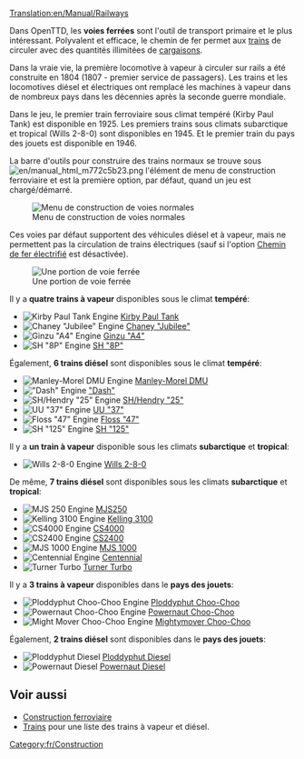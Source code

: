 [[Translation:en/Manual/Railways]]
{{fr/Type de chemin de fer}}

Dans OpenTTD, les '''voies ferrées''' sont l'outil de transport primaire et le plus intéressant. Polyvalent et efficace, le chemin de fer permet aux [[fr/Manual/Base Set/Vehicles/Trains|trains]] de circuler avec des quantités illimitées de [[fr/Manual/Base Set/Economy/Cargaison|cargaisons]].

Dans la vraie vie, la première locomotive à vapeur à circuler sur rails a été construite en 1804 (1807 - premier service de passagers). Les trains et les locomotives diésel et électriques ont remplacé les machines à vapeur dans de nombreux pays dans les décennies après la seconde guerre mondiale.

Dans le jeu, le premier train ferroviaire sous climat tempéré (Kirby Paul Tank) est disponible en 1925. Les premiers trains sous climats subarctique et tropical (Wills 2-8-0) sont disponibles en 1945. Et le premier train du pays des jouets est disponible en 1946.

La barre d'outils pour construire des trains normaux se trouve sous [[File:en/manual html m772c5b23.png]] l'élément de menu de construction ferroviaire et est la première option, par défaut, quand un jeu est chargé/démarré.

[[File:fr/Openttd-rail1.png|none|Menu de construction de voies normales]]

Ces voies par défaut supportent des véhicules diésel et à vapeur, mais ne permettent pas la circulation de trains électriques (sauf si l'option [[fr/Manual/Chemin de fer électrifié|Chemin de fer électrifié]] est désactivée).

[[File:en/Railway.png|none|frame|Une portion de voie ferrée]]

Il y a '''quatre trains à vapeur''' disponibles sous le climat '''tempéré''':
*[[File:en/Kirbypaultank.png|Kirby Paul Tank Engine]] [[fr/Manual/Base Set/Vehicles/Kirby Paul Tank|Kirby Paul Tank]]
*[[File:en/Chaneyjubilee.png|Chaney "Jubilee" Engine]] [[fr/Manual/Base Set/Vehicles/Chaney "Jubilee"|Chaney "Jubilee"]]
*[[File:en/Ginzua4.png|Ginzu "A4" Engine]] [[fr/Manual/Base Set/Vehicles/Ginzu "A4"|Ginzu "A4"]]
*[[File:en/Sh8p.png|SH "8P" Engine]] [[fr/Manual/Base Set/Vehicles/SH "8P"|SH "8P"]]
Également, '''6 trains diésel''' sont disponibles sous le climat '''tempéré''':
*[[File:en/Manleymoreldmu.png|Manley-Morel DMU Engine]] [[fr/Manual/Base Set/Vehicles/Manley-Morel DMU|Manley-Morel DMU]]
*[[File:en/Dash.png|"Dash" Engine]] [[fr/Manual/Base Set/Vehicles/Dash|"Dash"]]
*[[File:en/Shhendry25.png|SH/Hendry "25" Engine]] [[fr/Manual/Base Set/Vehicles/SH/Hendry "25"|SH/Hendry "25"]]
*[[File:en/Uu37.png|UU "37" Engine]] [[fr/Manual/Base Set/Vehicles/UU "37"|UU "37"]]
*[[File:en/Floss47.png|Floss "47" Engine]] [[fr/Manual/Base Set/Vehicles/Floss "47"|Floss "47"]]
*[[File:en/Sh125.png|SH "125" Engine]] [[fr/Manual/Base Set/Vehicles/SH "125"|SH "125"]]

Il y a '''un train à vapeur''' disponible sous les climats '''subarctique''' et '''tropical''':
*[[File:en/Wills280.png|Wills 2-8-0 Engine]] [[fr/Manual/Base Set/Vehicles/Wills 2-8-0|Wills 2-8-0]]
De même, '''7 trains diésel''' sont disponibles sous les climats '''subarctique''' et '''tropical''':
*[[File:en/Mjs250.png|MJS 250 Engine]] [[fr/Manual/Base Set/Vehicles/MJS250|MJS250]]
*[[File:en/Kelling3100.png|Kelling 3100 Engine]] [[fr/Manual/Base Set/Vehicles/Kelling 3100|Kelling 3100]]
*[[File:en/Cs4000.png|CS4000 Engine]] [[fr/Manual/Base Set/Vehicles/CS4000|CS4000]]
*[[File:en/Cs2400.png|CS2400 Engine]] [[fr/Manual/Base Set/Vehicles/CS2400|CS2400]]
*[[File:en/Mjs1000.png|MJS 1000 Engine]] [[fr/Manual/Base Set/Vehicles/MJS 1000|MJS 1000]]
*[[File:en/Centennial.png|Centennial Engine]] [[fr/Manual/Base Set/Vehicles/Centennial|Centennial]]
*[[File:en/Turnerturbo.png|Turner Turbo]] [[fr/Manual/Base Set/Vehicles/Turner Turbo|Turner Turbo]]


Il y a '''3 trains à vapeur''' disponibles dans le '''pays des jouets''':
*[[File:en/Ploddyphutchoochoo.png|Ploddyphut Choo-Choo Engine]] [[fr/Manual/Base Set/Vehicles/Ploddyphut Choo-Choo|Ploddyphut Choo-Choo]]
*[[File:en/Powernautchoochoo.png|Powernaut Choo-Choo Engine]] [[fr/Manual/Base Set/Vehicles/Powernaut Choo-Choo|Powernaut Choo-Choo]]
*[[File:en/Mightymoverchoochoo.png|Might Mover Choo-Choo Engine]] [[fr/Manual/Base Set/Vehicles/Mightymover Choo-Choo|Mightymover Choo-Choo]]
Également, '''2 trains diésel''' sont disponibles dans le '''pays des jouets''':
*[[File:en/Ploddyphutdiesel.png|Ploddyphut Diesel]] [[fr/Manual/Base Set/Vehicles/Ploddyphut Diesel|Ploddyphut Diesel]]
*[[File:en/Powernautdiesel.png|Powernaut Diesel]] [[fr/Manual/Base Set/Vehicles/Powernaut Diesel|Powernaut Diesel]]

==Voir aussi==
*[[fr/Manual/Construction Ferroviaire|Construction ferroviaire]]
*[[fr/Manual/Base Set/Vehicles/Trains|Trains]] pour une liste des trains à vapeur et diésel.

[[Category:fr/Construction]]
